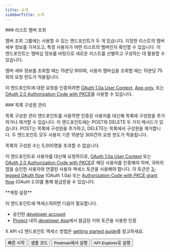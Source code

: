 ```yaml
---
title: 소개
sidebarTitle: 소개
---
```



<div id="list-members-lookup">
  ### 리스트 멤버 조회
</div>

멤버 조회 그룹에는 사용할 수 있는 엔드포인트가 두 개 있습니다. 지정한 리스트의 멤버 세부 정보를 가져오고, 특정 사용자가 어떤 리스트의 멤버인지 확인할 수 있습니다. 이 엔드포인트는 멤버십 정보를 바탕으로 새로운 리스트를 선별하고 구성하는 데 활용할 수 있습니다.

멤버 세부 정보를 조회할 때는 15분당 900회, 사용자 멤버십을 조회할 때는 15분당 75회의 요청 한도가 적용됩니다.

이 엔드포인트에 대한 요청을 인증하려면 [OAuth 1.0a User Context](/ko/resources/fundamentals/authentication), [App only](https://developer.x.com/resources/fundamentals/authentication#app-only-authentication-and-oauth-2-0-bearer-token), 또는 [OAuth 2.0 Authorization Code with PKCE](ko/resources/fundamentals/authentication#oauth-2-0-authorization-code-flow-with-pkce-2)를 사용할 수 있습니다. 
 

<div id="manage-list-members">
  ### 목록 구성원 관리
</div>

목록 구성원 관리 엔드포인트를 사용하면 인증된 사용자를 대신해 목록에 구성원을 추가하거나 제거할 수 있습니다. 이 엔드포인트에는 POST와 DELETE 두 가지 메서드가 있습니다. POST는 목록에 구성원을 추가하고, DELETE는 목록에서 구성원을 제거합니다. 두 엔드포인트 모두 사용자 기준 15분당 300건의 요청 한도가 적용됩니다.

목록의 구성원 수는 5,000명을 초과할 수 없습니다.

이 엔드포인트로 사용자를 대신해 요청하므로, [OAuth 1.0a User Context](/ko/resources/fundamentals/authentication) 또는 [OAuth 2.0 Authorization Code with PKCE](ko/resources/fundamentals/authentication#oauth-2-0-authorization-code-flow-with-pkce-2)로 해당 사용자를 인증해야 하며, 귀하의 앱을 승인한 사용자와 연결된 사용자 액세스 토큰을 사용해야 합니다. 이 토큰은 [3-legged OAuth flow](/ko/resources/fundamentals/authentication#obtaining-access-tokens-using-3-legged-oauth-flow) (OAuth 1.0a) 또는 [Authorization Code with PKCE grant flow](/ko/resources/fundamentals/authentication#how-to-connect-to-endpoints-using-oauth-2-0-authorization-code-flow-with-pkce) (OAuth 2.0)를 통해 발급받을 수 있습니다.

<Note>
  **계정 설정**

  이 엔드포인트에 액세스하려면 다음이 필요합니다.

  - 승인된 [developer account](https://developer.x.com/en/portal/petition/essential/basic-info)
  - [Project](/ko/resources/fundamentals/projects) 내의 [developer App](/ko/resources/fundamentals/developer-apps)에서 발급된 키와 토큰을 사용한 인증

  X API v2 엔드포인트 액세스 방법은 [getting started guide](/ko/x-api/getting-started/getting-access)를 참고하세요.
</Note>

<div className="flex space-x-2">
  <Button href="/ko/x-api/lists/list-members/quickstart/overview">
    빠른 시작
  </Button>

  <Button href="https://github.com/xdevplatform/Twitter-API-v2-sample-code">
    샘플 코드
  </Button>

  <Button href="https://app.getpostman.com/run-collection/9956214-784efcda-ed4c-4491-a4c0-a26470a67400">
    Postman에서 실행
  </Button>

  <Button href="https://developer.x.com/apitools/api?endpoint=/2/lists/%7Bid%7D/members&method=get">
    API Explorer로 실행
  </Button>
</div>